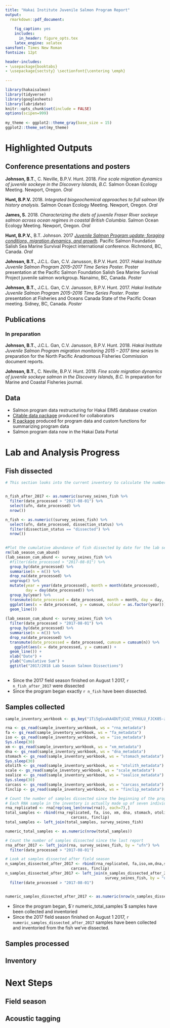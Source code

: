 ```yaml
---
title: "Hakai Institute Juvenile Salmon Program Report"
output:
  rmarkdown::pdf_document:
    
    fig_caption: yes
    includes:
      in_header: figure_opts.tex
    latex_engine: xelatex
sansfont: Times New Roman
fontsize: 12pt

header-includes:
- \usepackage{booktabs}
- \usepackage{sectsty} \sectionfont{\centering \emph}
      
---
```


\begin{center}
\large
— Hakai Institute Juvenile Salmon Program —
\end{center}

```r
library(hakaisalmon)
library(tidyverse)
library(googlesheets)
library(lubridate)
knitr::opts_chunk$set(include = FALSE)
options(scipen=999)
    
my_theme <- ggplot2::theme_gray(base_size = 15)
ggplot2::theme_set(my_theme)
```

# Highlighted Outputs

## Conference presentations and posters

__Johnson, B.T.__, C. Neville, B.P.V. Hunt. 2018. *Fine scale migration dynamics of juvenile sockeye in the Discovery Islands, B.C.* Salmon Ocean Ecology Meeting. Newport, Oregon. *Oral* 

__Hunt, B.P.V.__ 2018. *Integrated biogeochemical approaches to full salmon life history analysis.* Salmon Ocean Ecology Meeting. Newport, Oregon. *Oral*

__James, S.__ 2018. *Characterizing the diets of juvenile Fraser River sockeye salmon across ocean regimes in coastal British Columbia*. Salmon Ocean Ecology Meeting. Newport, Oregon. *Oral*

__Hunt, B.P.V.__, B.T. Johnson. 2017 *[Juvenile Salmon Program update; foraging conditions, migration dynamics, and growth](https://speakerdeck.com/brettjohnson/psf-ssmsp-2017).* Pacific Salmon Foundation Salish Sea Marine Survival Project international conference. Richmond, BC, Canada. *Oral*

__Johnson, B.T.__, J.C.L. Gan, C.V. Janusson, B.P.V. Hunt. 2017. *Hakai Institute Juvenile Salmon Program 2015--2017 Time Series Poster.* Poster presentation at the Pacific Salmon Foundation Salish Sea Marine Survival Project juvenile salmon workgroup. Nanaimo, BC, Canada. *Poster*

__Johnson, B.T.__, J.C.L. Gan, C.V. Janusson, B.P.V. Hunt. 2017. *Hakai Institute Juvenile Salmon Program 2015--2016 Time Series Poster*. Poster presentation at Fisheries and Oceans Canada State of the Pacific Ocean meeting. Sidney, BC, Canada. *Poster*

## Publications

### In preparation

__Johnson, B.T.__, J.C.L. Gan, C.V. Janusson, B.P.V. Hunt. 2018. *Hakai Institute Juvenile Salmon Program migration monitoring 2015 -- 2017 time series* In preparation for the North Pacific Anadromous Fisheries Commission document reports.

__Johnson, B.T.__, C. Neville, B.P.V. Hunt. 2018. *Fine scale migration dynamics of juvenile sockeye salmon in the Discovery Islands, B.C.* In preparation for Marine and Coastal Fisheries journal.


## Data

* Salmon program data restructuring for Hakai EIMS database creation
* [Citable data package](http://dx.doi.org/10.21966/1.566666) produced for collaborators
* [R package](https://github.com/HakaiInstitute/hakaisalmon) produced for program data and custom functions for summarizing program data
* Salmon program data now in the Hakai Data Portal

# Lab and Analysis Progress

## Fish dissected
```r
# This section looks into the current inventory to calculate the number of fish dissected and the number of samples collected from those fish. To update this section you simply need to change the date in the filter() argument, to update to the relevant reporting period.


n_fish_after_2017 <- as.numeric(survey_seines_fish %>%
  filter(date_processed > "2017-08-01") %>% 
  select(ufn, date_processed) %>% 
  nrow())

n_fish <- as.numeric((survey_seines_fish) %>%
  select(ufn, date_processed, dissection_status) %>% 
  filter(dissection_status == "dissected") %>% 
  nrow())
  

#Plot the cumulative abundance of fish dissected by date for the lab season
rm(lab_season_cum_abund)
(lab_season_cum_abund <- survey_seines_fish %>%
  #filter(date_processed > "2017-08-01") %>%  
  group_by(date_processed) %>% 
  summarise(n = n()) %>% 
  drop_na(date_processed) %>% 
  ungroup() %>% 
  mutate(year = year(date_processed), month = month(date_processed), 
         day = day(date_processed)) %>%  
  group_by(year) %>% 
  transmute(date_processed = date_processed, month = month, day = day, n = n, cumsum = cumsum(n)) %>% 
  ggplot(aes(x = date_processed, y = cumsum, colour = as.factor(year))) +
  geom_line()) 
                
(lab_season_cum_abund <- survey_seines_fish %>%
  filter(date_processed > "2017-08-01") %>%  
  group_by(date_processed) %>% 
  summarise(n = n()) %>% 
  drop_na(date_processed) %>%
  transmute(date_processed = date_processed, cumsum = cumsum(n)) %>% 
    ggplot(aes(x = date_processed, y = cumsum)) +
  geom_line()) +
  xlab("Date") +
  ylab("Cumulative Sum") +
  ggtitle("2017/2018 Lab Season Salmon Dissections")
  
```

* Since the 2017 field season finished on August 1 2017, `r n_fish_after_2017` were dissected
* Since the program began exactly `r n_fish` have been dissected.

## Samples collected
```r
sample_inventory_workbook <- gs_key("1Ti5gGvakA4DUTjCUZ_VYHULU_FJCK05-zdly5E80Tzs", lookup = FALSE, visibility = "private")

rna <- gs_read(sample_inventory_workbook, ws = "rna_metadata")
fa <- gs_read(sample_inventory_workbook, ws = "fa_metadata")
iso <- gs_read(sample_inventory_workbook, ws = "iso_metadata")
Sys.sleep(30)
xm <- gs_read(sample_inventory_workbook, ws = "xm_metadata")
dna <- gs_read(sample_inventory_workbook, ws = "dna_metadata")
stomach <- gs_read(sample_inventory_workbook, ws = "stomach_metadata")
Sys.sleep(30)
otolith <- gs_read(sample_inventory_workbook, ws = "otolith_metadata")
scale <- gs_read(sample_inventory_workbook, ws = "scale_metadata")
sealice <- gs_read(sample_inventory_workbook, ws = "sealice_metadata")
Sys.sleep(30)
carcass <- gs_read(sample_inventory_workbook, ws = "carcass_metadata")
finclip <- gs_read(sample_inventory_workbook, ws = "finclip_metadata")

# Count the number of samples dissected since the beginning of the program
# Each RNA sample in the inventory is actually made up of seven individual tissue types, so I multiple the number of rows by 7
rna_replicated <- rna[rep(seq_len(nrow(rna)), each=7),]
total_samples <- rbind(rna_replicated, fa, iso, xm, dna, stomach, otolith, scale, sealice,
                             carcass, finclip)
total_samples <- left_join(total_samples, survey_seines_fish)

numeric_total_samples <- as.numeric(nrow(total_samples))

# Count the number of samples dissected since the last report
rna_after_2017 <- left_join(rna, survey_seines_fish, by = "ufn") %>% 
  filter(date_processed > "2017-08-01")

# Look at samples dissected after field season
n_samples_dissected_after_2017 <- rbind(rna_replicated, fa,iso,xm,dna,stomach,otolith,scale,sealice,
                             carcass, finclip) 
n_samples_dissected_after_2017 <- left_join(n_samples_dissected_after_2017,
                                            survey_seines_fish, by = "ufn") %>% 
  filter(date_processed > "2017-08-01")


numeric_samples_dissected_after_2017 <- as.numeric(nrow(n_samples_dissected_after_2017))

```

* Since the program began, $`r numeric_total_samples`$ samples have been collected and inventoried
* Since the 2017 field season finished on August 1 2017, `r numeric_samples_dissected_after_2017` samples have been collected and inventoried from the fish we've dissected.


## Samples processed

## Inventory

# Next Steps

## Field season

## Acoustic tagging
